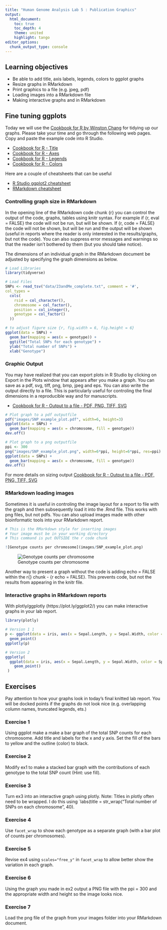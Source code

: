 ```yaml
---
title: "Human Genome Analysis Lab 5 : Publication Graphics"
output:
  html_document:
    toc: true
    toc_depth: 4
    theme: united
    highlight: tango
editor_options: 
  chunk_output_type: console
---
```


## Learning objectives

* Be able to add title, axis labels, legends, colors to ggplot graphs
* Resize graphs in RMarkdown
* Print graphics to a file (e.g. jpeg, pdf)
* Loading images into a RMarkdown file
* Making interactive graphs and in RMarkdown

## Fine tuning ggplots

Today we will use the <a href="http://www.cookbook-r.com/Graphs/">Cookbook for R by Winston Chang</a> for tidying up our graphs. Please take your time and go through the following web pages. Copy and paste the example code into R Studio. 

* <a href="http://www.cookbook-r.com/Graphs/Titles_(ggplot2)/">Cookbook for R - Title</a>
* <a href="http://www.cookbook-r.com/Graphs/Axes_(ggplot2)/">Cookbook for R - Axes</a>
* <a href="http://www.cookbook-r.com/Graphs/Legends_(ggplot2)/">Cookbook for R - Legends</a>
* <a href="http://www.cookbook-r.com/Graphs/Colors_(ggplot2)/">Cookbook for R - Colors</a>

Here are a couple of cheatsheets that can be useful

* <a href="http://www.rstudio.com/wp-content/uploads/2015/12/ggplot2-cheatsheet-2.0.pdf">R Studio ggplot2 cheatsheet</a>
* <a href="https://rstudio.com/wp-content/uploads/2016/03/rmarkdown-cheatsheet-2.0.pdf">RMarkdown cheatsheet</a>

### Controlling graph size in RMarkdown 

In the opening line of the RMarkdown code chunk {r} you can control the output of the code, graphs, tables using knitr syntax. For example if {r, eval = FALSE} the code will not be run, but will be shown. If {r, code = FALSE} the code will not be shown, but will be run and the output will be shown (useful in reports where the reader is only interested in the results/graphs, but not the code). You can also suppress error messages and warnings so that the reader isn't bothered by them (but you should take notice).

The dimensions of an individual graph in the RMarkdown document be adjusted by specifying the graph dimensions as below.

```r
# Load Libraries
library(tidyverse)
```

```r
# Load Files 
SNPs <- read_tsv("data/23andMe_complete.txt", comment = '#',
col_types = 
  cols(
    rsid = col_character(),
    chromosome = col_factor(),
    position = col_integer(),
    genotype = col_factor()
  ))
```

```r
# to adjust figure size {r, fig.width = 6, fig.height = 6}
ggplot(data = SNPs) + 
  geom_bar(mapping = aes(x = genotype)) + 
  ggtitle("Total SNPs for each genotype") +
  ylab("Total number of SNPs") +
  xlab("Genotype")
```

### Graphic Output

You may have realized that you can export plots in R Studio by clicking on Export in the Plots window that appears after you make a graph. You can save as a pdf, svg, tiff, png, bmp, jpeg and eps.  You can also write the output directly to a file. This is particularly useful for controling the final dimensions in a reproducible way and for manuscripts.

* <a href="http://www.cookbook-r.com/Graphs/Output_to_a_file/">Cookbook for R - Output to a file - PDF, PNG, TIFF, SVG </a>

```r
# Plot graph to a pdf outputfile
pdf("images/SNP_example_plot.pdf", width=6, height=3)
ggplot(data = SNPs) + 
  geom_bar(mapping = aes(x = chromosome, fill = genotype))
dev.off()
```

```r
# Plot graph to a png outputfile
ppi <- 300
png("images/SNP_example_plot.png", width=6*ppi, height=6*ppi, res=ppi)
ggplot(data = SNPs) + 
  geom_bar(mapping = aes(x = chromosome, fill = genotype))
dev.off()
```

For more details on sizing output <a href="http://www.cookbook-r.com/Graphs/Output_to_a_file/">Cookbook for R - Output to a file - PDF, PNG, TIFF, SVG </a>

### RMarkdown loading images

Sometimes it is useful in controling the image layout for a report to file with the graph and then subsequently load it into the .Rmd file. This works with png files, but not pdfs. You can also upload images made with other bioinformatic tools into your RMarkdown report.

```r
# This is the RMarkdown style for inserting images
# Your image must be in your working directory
# This command is put OUTSIDE the r code chunk

![Genotype counts per chromosome](images/SNP_example_plot.png) 
```

![Genotype counts per chromosome](images/SNP_example_plot.png) 

Another way to present a graph without the code is adding echo = FALSE within the r{} chunk - {r echo = FALSE}. This prevents code, but not the results from appearing in the knitr file.

### Interactive graphs in RMarkdown reports

With plotly/ggplotly (https://plot.ly/ggplot2/) you can make interactive graphs in your lab report.

```r
library(plotly)
```


```r
# Version 1 1
p <- ggplot(data = iris, aes(x = Sepal.Length, y = Sepal.Width, color = Species)) + 
  geom_point()
ggplotly(p)
```


```r
# Version 2
ggplotly(
  ggplot(data = iris, aes(x = Sepal.Length, y = Sepal.Width, color = Species)) + 
    geom_point()
 )
```

## Exercises

Pay attention to how your graphs look in today's final knitted lab report. You will be docked points if the graphs do not look nice (e.g. overlapping column names, truncated legends, ets.)

### Exercise 1

Using ggplot make a make a bar graph of the total SNP counts for each chromosome. Add title and labels for the x and y axis. Set the fill of the bars to yellow and the outline (color) to black.

### Exercise 2

Modify ex1 to make a stacked bar graph with the contributions of each genotype to the total SNP count (Hint: use fill).

### Exercise 3

Turn ex3 into an interactive graph using plotly. Note: Titles in plotly often need to be wrapped. I do this using `labs(title = str_wrap("Total number of SNPs on each chromosome", 40).

### Exercise 4

Use `facet_wrap` to show each genotype as a separate graph (with a bar plot of counts per chromosomes). 

### Exercise 5

Revise ex4 using `scales="free_y"` in `facet_wrap` to allow better show the variation in each graph.

### Exercise 6

Using the graph you made in ex2 output a PNG file with the ppi = 300 and the appropriate width and height so the image looks nice.

### Exercise 7

Load the png file of the graph from your images folder into your RMarkdown document.


